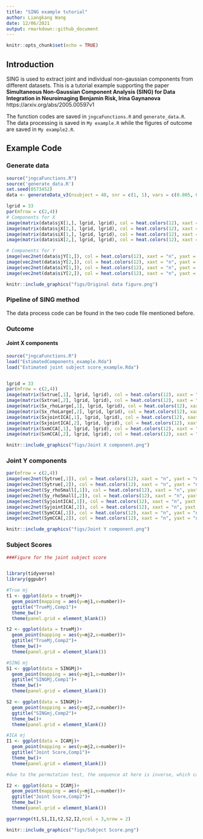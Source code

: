 ```yaml
---
title: "SING example tutorial"
author: Liangkang Wang
date: 12/06/2021
output: rmarkdown::github_document
---
```


```r
knitr::opts_chunk$set(echo = TRUE)
```

## Introduction

SING is used to extract joint and individual non-gaussian components from different datasets. This is a tutorial example supporting the paper **Simultaneous Non-Gaussian Component Analysis (SING) for Data Integration in Neuroimaging Benjamin Risk, Irina Gaynanova** https://arxiv.org/abs/2005.00597v1

The function codes are saved in `jngcaFunctions.R` and `generate_data.R`.
The data processing is saved in `My example.R` while the figures of outcome are saved in `My example2.R`.

## Example Code
### Generate data

```r
source("jngcaFunctions.R")
source('generate_data.R')
set.seed(0573452)
data <- generateData_v3(nsubject = 48, snr = c(1, 1), vars = c(0.005, 0.005))

lgrid = 33
par(mfrow = c(2,4))
# Components for X
image(matrix(data$sjX[1,], lgrid, lgrid), col = heat.colors(12), xaxt = "n", yaxt = "n",main="X joint component1")
image(matrix(data$sjX[2,], lgrid, lgrid), col = heat.colors(12), xaxt = "n", yaxt = "n",main="X joint component2")
image(matrix(data$siX[1,], lgrid, lgrid), col = heat.colors(12), xaxt = "n", yaxt = "n",main="X independent component2")
image(matrix(data$siX[2,], lgrid, lgrid), col = heat.colors(12), xaxt = "n", yaxt = "n",main="X independent component2")

# Components for Y
image(vec2net(data$sjY[1,]), col = heat.colors(12), xaxt = "n", yaxt = "n",main="Y joint component1")
image(vec2net(data$sjY[2,]), col = heat.colors(12), xaxt = "n", yaxt = "n",main="Y joint component2")
image(vec2net(data$siY[1,]), col = heat.colors(12), xaxt = "n", yaxt = "n",main="Y independent component1")
image(vec2net(data$siY[2,]), col = heat.colors(12), xaxt = "n", yaxt = "n",main="Y independent component2")


```


```r

knitr::include_graphics("figs/Original data figure.png")
```



### Pipeline of SING method
The data process code can be found in the two code file mentioned before.

### Outcome
#### Joint X components
```r
source("jngcaFunctions.R")
load("EstimatedComponents_example.Rda")
load("Estimated joint subject score_example.Rda")


lgrid = 33
par(mfrow = c(2,4))
image(matrix(Sxtrue[,1], lgrid, lgrid), col = heat.colors(12), xaxt = "n", yaxt = "n",main="Truth")
image(matrix(Sxtrue[,2], lgrid, lgrid), col = heat.colors(12), xaxt = "n", yaxt = "n",main="Truth")
image(matrix(Sx_rhoLarge[,1], lgrid, lgrid), col = heat.colors(12), xaxt = "n", yaxt = "n",main="rho=Large")
image(matrix(Sx_rhoLarge[,2], lgrid, lgrid), col = heat.colors(12), xaxt = "n", yaxt = "n",main="rho=Large")
image(matrix(SxjointICA[,1], lgrid, lgrid), col = heat.colors(12), xaxt = "n", yaxt = "n",main="jointICA")
image(matrix(SxjointICA[,2], lgrid, lgrid), col = heat.colors(12), xaxt = "n", yaxt = "n",main="jointICA")
image(matrix(SxmCCA[,1], lgrid, lgrid), col = heat.colors(12), xaxt = "n", yaxt = "n",main="mCCA")
image(matrix(SxmCCA[,2], lgrid, lgrid), col = heat.colors(12), xaxt = "n", yaxt = "n",main="mCCA")

```

```r

knitr::include_graphics("figs/Joint X component.png")
```

### Joint Y components 

```r

par(mfrow = c(2,4))
image(vec2net(Sytrue[,1]), col = heat.colors(12), xaxt = "n", yaxt = "n",main="Truth") #Truth
image(vec2net(Sytrue[,2]), col = heat.colors(12), xaxt = "n", yaxt = "n",main="Truth") #Truth
image(vec2net(Sy_rhoSmall[,1]), col = heat.colors(12), xaxt = "n", yaxt = "n",main="ro0=Large") # large rho
image(vec2net(Sy_rhoSmall[,2]), col = heat.colors(12), xaxt = "n", yaxt = "n",main="ro0=Large") # large rho
image(vec2net(SyjointICA[,1]), col = heat.colors(12), xaxt = "n", yaxt = "n",main="jointICA") # Joint ICA
image(vec2net(SyjointICA[,2]), col = heat.colors(12), xaxt = "n", yaxt = "n",main="jointICA") #Joint ICA
image(vec2net(SymCCA[,1]), col = heat.colors(12), xaxt = "n", yaxt = "n",main="mCCA") #mCCA+jICA
image(vec2net(SymCCA[,2]), col = heat.colors(12), xaxt = "n", yaxt = "n",main="mCCA") #mCCA+jICA

```

```r

knitr::include_graphics("figs/Joint Y component.png")
```

### Subject Scores

```r


###Figure for the joint subject score


library(tidyverse)
library(ggpubr)

#True mj
t1 <- ggplot(data = trueMj)+
  geom_point(mapping = aes(y=mj1,x=number))+
  ggtitle("TrueMj,Comp1")+
  theme_bw()+
  theme(panel.grid = element_blank())

t2 <- ggplot(data = trueMj)+
  geom_point(mapping = aes(y=mj2,x=number))+
  ggtitle("TrueMj,Comp2")+
  theme_bw()+
  theme(panel.grid = element_blank())

#SING mj
S1 <- ggplot(data = SINGMj)+
  geom_point(mapping = aes(y=mj1,x=number))+
  ggtitle("SINGMj,Comp1")+
  theme_bw()+
  theme(panel.grid = element_blank())

S2 <- ggplot(data = SINGMj)+
  geom_point(mapping = aes(y=mj2,x=number))+
  ggtitle("SINGmj,Comp2")+
  theme_bw()+
  theme(panel.grid = element_blank())

#ICA mj
I1 <- ggplot(data = ICAMj)+
  geom_point(mapping = aes(y=mj2,x=number))+
  ggtitle("Joint Score,Comp1")+
  theme_bw()+
  theme(panel.grid = element_blank())  

#due to the permutation test, the sequence at here is inverse, which can be seen in the previous figure of joint components

I2 <- ggplot(data = ICAMj)+
  geom_point(mapping = aes(y=mj1,x=number))+
  ggtitle("Joint Score,Comp2")+
  theme_bw()+
  theme(panel.grid = element_blank())

ggarrange(t1,S1,I1,t2,S2,I2,ncol = 3,nrow = 2)


```

```r

knitr::include_graphics("figs/Subject Score.png")
```


